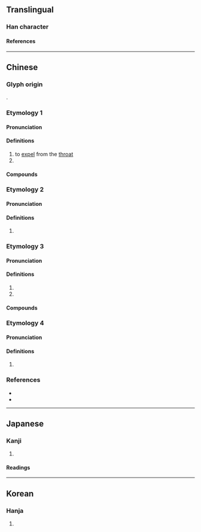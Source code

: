 {{also|詻}}
{{character info/new}}
==Translingual==

===Han character===
{{Han char|rn=30|rad=口|as=06|sn=9|four=67064|canj=RHER|ids=⿰口各}}

====References====
{{Han ref|kx=0187.050|dkj=03550|dj=0406.070|hdz=10620.070|uh=54AF}}

----

==Chinese==

===Glyph origin===
{{Han compound|口|各|ls=psc|c1=s|c2=p|t1=mouth}}.

===Etymology 1===
{{zh-forms}}

====Pronunciation====
{{zh-pron
|m=luò,kǎ
|c=kat1
|mn=kha̍k
|cat=v,interjection
}}

====Definitions====
{{zh-hanzi}}

# to [[expel]] from the [[throat]]
# {{n-g|an interjection, the sound of coughing}}

====Compounds====
{{zh-der|咯血}}
===Etymology 2===
{{zh-forms}}

====Pronunciation====
{{zh-pron
|m=lo
|c=lo1
|c-t=lo2
|c-t_note=Also {{IPAchar|/lə⁵⁵/}}
|cat=part
}}

====Definitions====
{{zh-hanzi}}

# {{n-g|sentence-final particle}} {{rfgloss|zh}}

===Etymology 3===
{{zh-forms}}

====Pronunciation====
{{zh-pron
|m=gē,gé
|c=lok3,lo3,gok3
|mn=ko̍k
|cat=interjection
}}

====Definitions====
{{zh-hanzi}}

# {{zh-used in|咯噠}}
# {{n-g|an interjection, the sound of coughing, chicken's clucking, etc.}}

====Compounds====
{{zh-der|吱吱咯咯|咯噔|咯噹|咯吱咯喳|咯噠|咯咯|咭吱咯吱|咯吱|咯咯作響|咭噔咯噔|打飽咯|掩咯雞|跳咯噔兒}}
===Etymology 4===
{{zh-forms}}

====Pronunciation====
{{zh-pron
|m=luò
|c=lok6
|cat=
}}

====Definitions====
{{zh-hanzi}}

# {{zh-only|吡咯}}


===References===
* {{R:twedu|A00578}}
* {{R:yue:mfccd}}

----

==Japanese==

===Kanji===
{{ja-kanji|rs=口06}}

# {{defn|lang=ja|sort=口06}}

====Readings====
{{ja-readings
|goon=きゃく, らく
|kanon=かく, らく
|kun=は-く}}

----

==Korean==

===Hanja===
{{ko-hanja|hangeul=각|rv=gak|mr=kak}}

# {{defn|lang=ko|sort=口06}}
